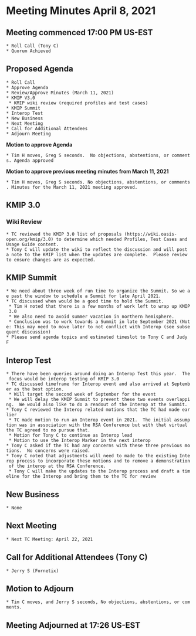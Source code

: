 = Meeting Minutes April 8, 2021 =
== Meeting commenced 17:00 PM US-EST ==
 * Roll Call (Tony C)
 * Quorum Achieved

== Proposed Agenda ==
 * Roll Call
 * Approve Agenda
 * Review/Approve Minutes (March 11, 2021)
 * KMIP V3.0
  * KMIP wiki review (required profiles and test cases)
 * KMIP Summit
 * Interop Test
 * New Business
 * Next Meeting
 * Call for Additional Attendees
 * Adjourn Meeting

'''Motion to approve Agenda'''

 * Tim H moves, Greg S seconds.  No objections, abstentions, or comments. Agenda approved

'''Motion to approve previous meeting minutes from March 11, 2021'''

 * Tim H moves, Greg S seconds. No objections, abstentions, or comments. Minutes for the March 11, 2021 meeting approved.

== KMIP 3.0 ==
=== Wiki Review ===
 * TC reviewed the KMIP 3.0 list of proposals (https://wiki.oasis-open.org/kmip/3.0) to determine which needed Profiles, Test Cases and Usage Guide content.
 * Tony C will update the wiki to reflect the discussion and will post a note to the KMIP list when the updates are complete.  Please review to ensure changes are as expected.

== KMIP Summit ==
 * We need about three week of run time to organize the Summit. So we ae past the window to schedule a Summit for late April 2021.
 * TC discussed when would be a good time to hold the Summit.
  * Tim H noted that there is a few months of work left to wrap up KMIP 3.0
  * We also need to avoid summer vacation in northern hemisphere.
  * Conclusion was to work towards a Summit in late September 2021 (Note: This may need to move later to not conflict with Interop (see subsequent discussion)
 * Please send agenda topics and estimated timeslot to Tony C and Judy F

== Interop Test ==
 * There have been queries around doing an Interop Test this year.  The focus would be interop testing of KMIP 3.0
 * TC discussed timeframe for Interop event and also arrived at September as the best option.
  * Will target the second week of September for the event
  * We will delay the KMIP Summit to prevent these two events overlapping.  We would also like to do a readout of the Interop at the Summit.
 * Tony C reviewed the Interop related motions that the TC had made earlier
  * TC made motion to run an Interop event in 2021.  The initial assumption was in association with the RSA Conference but with that virtual the TC agreed to no pursue that.
  * Motion for Tony C to continue as Interop lead
  * Motion to use the Interop Marker in the next interop
 * Tony C asked if the TC had any concerns with these three previous motions.  No concerns were raised.
 * Tony C noted that adjustments will need to made to the existing Interop process to incorporate these motions and to remove a demonstration of the interop at the RSA Conference.
  * Tony C will make the updates to the Interop process and draft a timeline for the Interop and bring them to the TC for review

== New Business ==
 * None

== Next Meeting ==
 * Next TC Meeting: April 22, 2021

== Call for Additional Attendees (Tony C) ==
 * Jerry S (Fornetix)

== Motion to Adjourn ==
 * Tim C moves, and Jerry S seconds, No objections, abstentions, or comments.

== Meeting Adjourned at 17:26 US-EST ==
